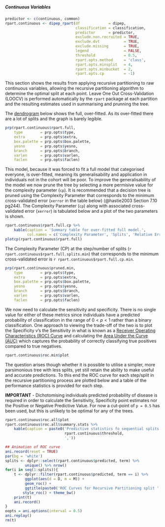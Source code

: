 ##### Continuous Variables

```r
predictor <- c(continuous, common)
rpart.continuous <- dipep_rpart(df             = dipep,
                                classification = classification,
                                predictor      = predictor,
                                exclude.non.recruited = TRUE,
                                exclude.dvt           = TRUE,
                                exclude.missing       = TRUE,
                                legend                = FALSE,
                                threshold             = 0.5,
                                rpart.opts.method     = 'class',
                                rpart.opts.minsplit   = 4,
                                rpart.opts.minbucket  = 2,
                                rpart.opts.cp         = -1)

```

This section shows the results from applying recursive partitioning to raw continuous variables, allowing the recursive partitioning algorithm to determine the optimal split at each point.  Leave One Out Cross-Validation (LOOCV) is performed automatically by the `rpart` package at each partition and the resulting estimates used in summarising and prunning the tree.

The [dendrogram](https://en.wikipedia.org/wiki/Dendrogram) below shows the full, over-fitted.  As its over-fitted there are a lot of splits and the graph is barely legible.




```r
prp(rpart.continuous$rpart.full,
    type        = prp.opts$type,
    extra       = prp.opts$extra,
    box.palette = prp.opts$box.palette,
    yesno       = prp.opts$yesno,
    branch      = prp.opts$branch,
    varlen      = prp.opts$varlen,
    faclen      = prp.opts$faclen)

```

This model, because it was forced to fit a full model that categorised everyone, is over-fitted, meaning its generalisability and application in individuals not in the cohort will be poor.  To improve the generalisability of the model we now prune the tree by selecting a more permisive value for the complexity parameter (`cp`).  It is recommended that a decision tree is pruned using the Complexity Parameter that corresponds to the minimum cross-validated error (`xerror` in the table below) (@hastie2003 Section 7.10 pg244).  The Complexity Parameter (`cp`) along with associated cross-validated error (`xerror`) is tabulated below and a plot of the two parameters is shown.

```r
rpart.continuous$rpart.full.cp %>%
    kable(caption = 'Summary table for over-fitted full model.',
          col.names = c('Complexity Parameter', 'Splits', 'Relative Error', 'Cross-Validated Error', 'Cross-Validated SD'))
plotcp(rpart.continuous$rpart.full)

```

The Complexity Parameter (CP) at the step/number of splits (`r rpart.continuous$rpart.full.splits.min`) that corresponds to the minimum cross-validated error is `r rpart.continuous$rpart.full.cp.min`.

```r
prp(rpart.continuous$pruned.min,
    type        = prp.opts$type,
    extra       = prp.opts$extra,
    box.palette = prp.opts$box.palette,
    yesno       = prp.opts$yesno,
    branch      = prp.opts$branch,
    varlen      = prp.opts$varlen,
    faclen      = prp.opts$faclen)

```

We now need to calculate the sensitivity and specificity.  There is no single value for either of these metrics since individuals have a predicted probability of classification in the range of $0 < p < 1$ rather than a binary classification.  One approach to viewing the trade-off of the two is to plot the Specificity v's the Sensitivity in what is known as a [Receiver Operating Characteristics (ROC) Curve](https://en.wikipedia.org/wiki/Receiver_operating_characteristic) and calculating the [Area Under the Curve (AUC)](https://en.wikipedia.org/wiki/Receiver_operating_characteristic#Area_under_the_curve) which captures the probability of correctly classifying true positives compared to true negatives.


```r
rpart.continuous$roc.min$plot

```

The question arises though whether it is possible to utilise a simpler, more parsimonious tree with less splits, yet still retain the ability to make useful and accurate predictions.  To this end the ROC curve for each step/split in the recursive partitioning process are plotted below and a table of the performance statistics is provided for each step.

**IMPORTANT** - Dichotomising individuals predicted probability of disease is required in order to calculate the Sensitivity, Specificity point estimates nor the Positive or Negative Predictive Value.  For now a cut-point of `p = 0.5` has been used, but this is unlikely to be optimal for any of the trees.

```r
rpart.continuous$roc.all$plot
rpart.continuous$roc.all$summary.stats %>%
    kable(caption = paste0('Predictive statistics fo sequential splits of Recursive Partitioning using a cut point of p = ',
                           rpart.continuous$threshold,
                           ','))

```

```r
## Animation of ROC curve
ani.record(reset = TRUE)
par(bg = 'white')
splits <- dplyr::select(rpart.continuous$predicted, term) %>%
         unique() %>% nrow()
for(i in seq(1:splits)){
    t <- dplyr::filter(rpart.continuous$predicted, term == i) %>%
         ggplot(aes(d = D, m = M)) +
         geom_roc() +
         ggtitle(paste0('ROC Curves for Recursive Partitioning split ', i)) +
        style_roc() + theme_bw()
    print(t)
    ani.record()
}
oopts = ani.options(interval = 0.5)
ani.replay()
rm(t)

```
